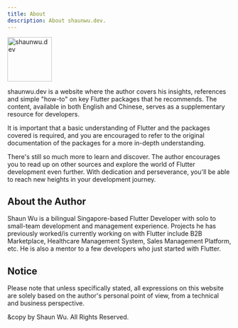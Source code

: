 ```yaml
---
title: About
description: About shaunwu.dev.
---
```

<Image
  src="/assets/symbol.png"
  alt="shaunwu.dev"
  height="100"
/>

shaunwu.dev is a website where the author covers his insights, references and simple "how-to" on key Flutter packages that he recommends. The content, available in both English and Chinese, serves as a supplementary resource for developers. 

It is important that a basic understanding of Flutter and the packages covered is required, and you are encouraged to refer to the original documentation of the packages for a more in-depth understanding. 

There's still so much more to learn and discover. The author encourages you to read up on other sources and explore the world of Flutter development even further. With dedication and perseverance, you'll be able to reach new heights in your development journey.

## About the Author 
Shaun Wu is a bilingual Singapore-based Flutter Developer with solo to small-team development and management experience. Projects he has previously worked/is currently working on with Flutter include B2B Marketplace, Healthcare Management System, Sales Management Platform, etc. He is also a mentor to a few developers who just started with Flutter.   

## Notice
Please note that unless specifically stated, all expressions on this website are solely based on the author's personal point of view, from a technical and business perspective.

&copy by Shaun Wu. All Rights Reserved.
